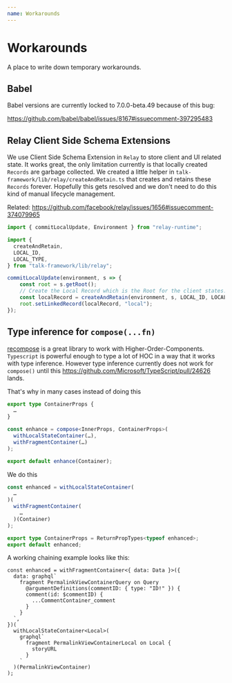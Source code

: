 ```yaml
---
name: Workarounds
---
```


# Workarounds

A place to write down temporary workarounds.

## Babel

Babel versions are currently locked to 7.0.0-beta.49 because of this bug:

https://github.com/babel/babel/issues/8167#issuecomment-397295483

## Relay Client Side Schema Extensions

We use Client Side Schema Extension in `Relay` to store client and UI related state. It works great, the only limitation currently is that locally created `Records` are garbage collected. We created a little helper in `talk-framework/lib/relay/createAndRetain.ts` that creates and retains these `Records` forever. Hopefully this gets resolved and we don't need to do this kind of manual lifecycle management.

Related: https://github.com/facebook/relay/issues/1656#issuecomment-374079965

```ts
import { commitLocalUpdate, Environment } from "relay-runtime";

import {
  createAndRetain,
  LOCAL_ID,
  LOCAL_TYPE,
} from "talk-framework/lib/relay";

commitLocalUpdate(environment, s => {
    const root = s.getRoot();
    // Create the Local Record which is the Root for the client states.
    const localRecord = createAndRetain(environment, s, LOCAL_ID, LOCAL_TYPE);
    root.setLinkedRecord(localRecord, "local");
});
```

## Type inference for `compose(...fn)`

[recompose](https://github.com/acdlite/recompose) is a great library to work with Higher-Order-Components. `Typescript` is powerful enough to type a lot of HOC in a way that it works with type inference. However type inference currently does not work for `compose()` until this https://github.com/Microsoft/TypeScript/pull/24626 lands.

That's why in many cases instead of doing this

```ts
export type ContainerProps {
  …
}

const enhance = compose<InnerProps, ContainerProps>(
  withLocalStateContainer(…),
  withFragmentContainer(…)
);

export default enhance(Container);
```

We do this

```ts
const enhanced = withLocalStateContainer(
  …
)(
  withFragmentContainer(
    …
  )(Container)
);

export type ContainerProps = ReturnPropTypes<typeof enhanced>;
export default enhanced;
```

A working chaining example looks like this:

```
const enhanced = withFragmentContainer<{ data: Data }>({
  data: graphql`
    fragment PermalinkViewContainerQuery on Query
      @argumentDefinitions(commentID: { type: "ID!" }) {
      comment(id: $commentID) {
        ...CommentContainer_comment
      }
    }
  `,
})(
  withLocalStateContainer<Local>(
    graphql`
      fragment PermalinkViewContainerLocal on Local {
        storyURL
      }
    `
  )(PermalinkViewContainer)
);
```
